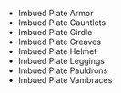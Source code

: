 - <WowHeadItem id="10368">Imbued Plate Armor</WowHeadItem>
- <WowHeadItem id="10369">Imbued Plate Gauntlets</WowHeadItem>
- <WowHeadItem id="10370">Imbued Plate Girdle</WowHeadItem>
- <WowHeadItem id="10371">Imbued Plate Greaves</WowHeadItem>
- <WowHeadItem id="10372">Imbued Plate Helmet</WowHeadItem>
- <WowHeadItem id="10373">Imbued Plate Leggings</WowHeadItem>
- <WowHeadItem id="10374">Imbued Plate Pauldrons</WowHeadItem>
- <WowHeadItem id="10375">Imbued Plate Vambraces</WowHeadItem>